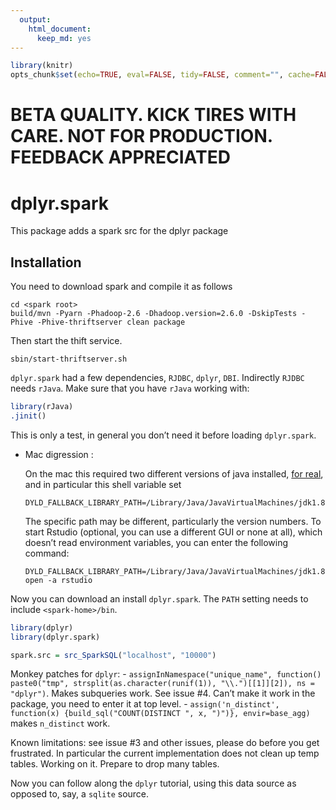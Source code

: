 ```yaml
---
  output:
    html_document:
      keep_md: yes
---
```

```r
library(knitr)
opts_chunk$set(echo=TRUE, eval=FALSE, tidy=FALSE, comment="", cache=FALSE, error=FALSE)
```


# BETA QUALITY. KICK TIRES WITH CARE. NOT FOR PRODUCTION. FEEDBACK APPRECIATED

# dplyr.spark


This package adds a spark src for the dplyr package

## Installation

You need to download spark and compile it as follows


```
cd <spark root>
build/mvn -Pyarn -Phadoop-2.6 -Dhadoop.version=2.6.0 -DskipTests -Phive -Phive-thriftserver clean package
```

Then start the thift service.

```
sbin/start-thriftserver.sh 
```

`dplyr.spark` had a few dependencies, `RJDBC`, `dplyr`, `DBI`. Indirectly `RJDBC` needs `rJava`. Make sure that you have `rJava` working with:

```r
library(rJava)
.jinit()
```

This is only a test, in general you don't need it before loading `dplyr.spark`.

<ul> <li>Mac digression :

On the mac this required two different versions of java installed, [for real](http://andrewgoldstone.com/blog/2015/02/03/rjava/), and in particular this shell variable set

```
DYLD_FALLBACK_LIBRARY_PATH=/Library/Java/JavaVirtualMachines/jdk1.8.0_45.jdk/Contents/Home/jre/lib/server/
```

The specific path may be different, particularly the version numbers. To start Rstudio (optional, you can use a different GUI or none at all), which doesn't read environment variables, you can enter the following command:

```
DYLD_FALLBACK_LIBRARY_PATH=/Library/Java/JavaVirtualMachines/jdk1.8.0_45.jdk/Contents/Home/jre/lib/server/ open -a rstudio
```
</li></ul>

Now you can download an install `dplyr.spark`. The `PATH` setting needs to include `<spark-home>/bin`. 

```r
library(dplyr)
library(dplyr.spark)

spark.src = src_SparkSQL("localhost", "10000")
```


Monkey patches for `dplyr`: 
 - `assignInNamespace("unique_name", function() paste0("tmp", strsplit(as.character(runif(1)), "\\.")[[1]][2]), ns = "dplyr")`. Makes subqueries work. See issue #4. Can't make it work in the package, you need to enter it at top level.
 - `assign('n_distinct', function(x) {build_sql("COUNT(DISTINCT ", x, ")")}, envir=base_agg)` makes `n_distinct` work.
 
Known limitations: see issue #3 and other issues, please do before you get frustrated. In particular the current implementation does not clean up temp tables. Working on it. Prepare to drop many tables.

Now you can follow along the `dplyr` tutorial, using this data source as opposed to, say, a `sqlite` source.


